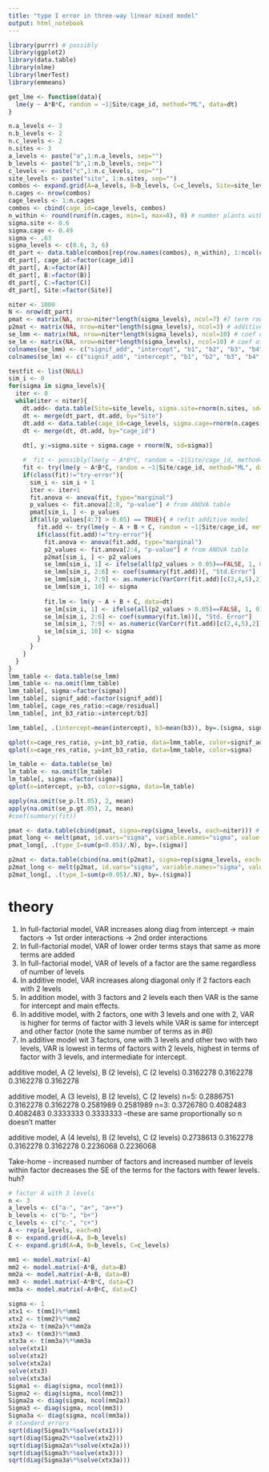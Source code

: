 ```yaml
---
title: "type I error in three-way linear mixed model"
output: html_notebook
---
```



```r
library(purrr) # possibly
library(ggplot2)
library(data.table)
library(nlme)
library(lmerTest)
library(emmeans)
```


```r
get_lme <- function(data){
  lme(y ~ A*B*C, random = ~1|Site/cage_id, method="ML", data=dt)
}

n.a_levels <- 3
n.b_levels <- 2
n.c_levels <- 2
n.sites <- 3
a_levels <- paste("a",1:n.a_levels, sep="")
b_levels <- paste("b",1:n.b_levels, sep="")
c_levels <- paste("c",1:n.c_levels, sep="")
site_levels <- paste("site", 1:n.sites, sep="")
combos <- expand.grid(A=a_levels, B=b_levels, C=c_levels, Site=site_levels)
n.cages <- nrow(combos)
cage_levels <- 1:n.cages
combos <- cbind(cage_id=cage_levels, combos)
n_within <- round(runif(n.cages, min=1, max=8), 0) # number plants within a cage
sigma.site <- 0.6
sigma.cage <- 0.49
sigma <- .63
sigma_levels <- c(0.6, 3, 6)
dt_part <- data.table(combos[rep(row.names(combos), n_within), 1:ncol(combos)])
dt_part[, cage_id:=factor(cage_id)]
dt_part[, A:=factor(A)]
dt_part[, B:=factor(B)]
dt_part[, C:=factor(C)]
dt_part[, Site:=factor(Site)]

niter <- 1000
N <- nrow(dt_part)
pmat <- matrix(NA, nrow=niter*length(sigma_levels), ncol=7) #7 term rows of ANOVA table
p2mat <- matrix(NA, nrow=niter*length(sigma_levels), ncol=3) # additive term rows of ANOVA table
se_lmm <- matrix(NA, nrow=niter*length(sigma_levels), ncol=10) # coef of coef table of additive model
se_lm <- matrix(NA, nrow=niter*length(sigma_levels), ncol=10) # coef of coef table of additive model
colnames(se_lmm) <- c("signif_add", "intercept", "b1", "b2", "b3", "b4", "site", "cage", "residual", "sigma")
colnames(se_lm) <- c("signif_add", "intercept", "b1", "b2", "b3", "b4", "site", "cage", "residual", "sigma")

testfit <- list(NULL)
sim_i <- 0
for(sigma in sigma_levels){
  iter <- 0
  while(iter < niter){
    dt.add<- data.table(Site=site_levels, sigma.site=rnorm(n.sites, sd=sigma.site))
    dt <- merge(dt_part, dt.add, by="Site")
    dt.add <- data.table(cage_id=cage_levels, sigma.cage=rnorm(n.cages, sd=sigma.cage))
    dt <- merge(dt, dt.add, by="cage_id")
    
    dt[, y:=sigma.site + sigma.cage + rnorm(N, sd=sigma)]

    #  fit <- possibly(lme(y ~ A*B*C, random = ~1|Site/cage_id, method="ML", data=dt), otherwise=NA)
    fit <- try(lme(y ~ A*B*C, random = ~1|Site/cage_id, method="ML", data=dt), silent=TRUE)
    if(class(fit)!="try-error"){
      sim_i <- sim_i + 1
      iter <- iter+1
      fit.anova <- anova(fit, type="marginal")
      p_values <- fit.anova[2:8, "p-value"] # from ANOVA table
      pmat[sim_i, ] <- p_values
      if(all(p_values[4:7] > 0.05) == TRUE){ # refit additive model
        fit.add <- try(lme(y ~ A + B + C, random = ~1|Site/cage_id, method="ML", data=dt), silent=TRUE)
        if(class(fit.add)!="try-error"){
          fit.anova <- anova(fit.add, type="marginal")
          p2_values <- fit.anova[2:4, "p-value"] # from ANOVA table
          p2mat[sim_i, ] <- p2_values
          se_lmm[sim_i, 1] <- ifelse(all(p2_values > 0.05)==FALSE, 1, 0)
          se_lmm[sim_i, 2:6] <- coef(summary(fit.add))[, "Std.Error"]
          se_lmm[sim_i, 7:9] <- as.numeric(VarCorr(fit.add)[c(2,4,5),2])
          se_lmm[sim_i, 10] <- sigma
          
          fit.lm <- lm(y ~ A + B + C, data=dt)
          se_lm[sim_i, 1] <- ifelse(all(p2_values > 0.05)==FALSE, 1, 0)
          se_lm[sim_i, 2:6] <- coef(summary(fit.lm))[, "Std. Error"]
          se_lm[sim_i, 7:9] <- as.numeric(VarCorr(fit.add)[c(2,4,5),2])
          se_lm[sim_i, 10] <- sigma
        }
      }
    }
  }
}
lmm_table <- data.table(se_lmm)
lmm_table <- na.omit(lmm_table)
lmm_table[, sigma:=factor(sigma)]
lmm_table[, signif_add:=factor(signif_add)]
lmm_table[, cage_res_ratio:=cage/residual]
lmm_table[, int_b3_ratio:=intercept/b3]

lmm_table[, .(intercept=mean(intercept), b3=mean(b3)), by=.(sigma, signif_add)]

qplot(x=cage_res_ratio, y=int_b3_ratio, data=lmm_table, color=signif_add)
qplot(x=cage_res_ratio, y=int_b3_ratio, data=lmm_table, color=sigma)

lm_table <- data.table(se_lm)
lm_table <- na.omit(lm_table)
lm_table[, sigma:=factor(sigma)]
qplot(x=intercept, y=b3, color=sigma, data=lm_table)

apply(na.omit(se_p.lt.05), 2, mean)
apply(na.omit(se_p.gt.05), 2, mean)
#coef(summary(fit))

pmat <- data.table(cbind(pmat, sigma=rep(sigma_levels, each=niter))) # p values from factorial anova table
pmat_long <- melt(pmat, id.vars="sigma", variable.names="sigma", value.name="p")
pmat_long[, .(type_I=sum(p<0.05)/.N), by=.(sigma)]

p2mat <- data.table(cbind(na.omit(p2mat), sigma=rep(sigma_levels, each=niter))) # p values from factorial anova table
p2mat_long <- melt(p2mat, id.vars="sigma", variable.names="sigma", value.name="p")
p2mat_long[, .(type_I=sum(p<0.05)/.N), by=.(sigma)]

```

# theory
1. In full-factorial model, VAR increases along diag from intercept -> main factors -> 1st order interactions -> 2nd order interactions
2. In full-factorial model, VAR of lower order terms stays that same as more terms are added
3. In full-factorial  model, VAR of levels of a factor are the same regardless of number of levels
4. In additive model, VAR increases along diagonal only if 2 factors each with 2 levels
5. In addition model, with 3 factors and 2 levels each then VAR is the same for intercept and main effects.
6. In additive model, with 2 factors, one with 3 levels and one with 2, VAR is higher for terms of factor with 3 levels while VAR is same for intercept and other factor (note the same number of terms as in #6)
7. In additive model wit 3 factors, one with 3 levels and other two with two levels, VAR is lowest in terms of factors with 2 levels, highest in terms of factor with 3 levels, and intermediate for intercept.

additive model, A (2 levels), B (2 levels), C (2 levels)
0.3162278 0.3162278 0.3162278 0.3162278

additive model, A (3 levels), B (2 levels), C (2 levels)
n=5: 0.2886751 0.3162278 0.3162278 0.2581989 0.2581989 
n=3: 0.3726780 0.4082483 0.4082483 0.3333333 0.3333333 --these are same proportionally so n doesn't matter

additive model, A (4 levels), B (2 levels), C (2 levels)
0.2738613 0.3162278 0.3162278 0.3162278 0.2236068 0.2236068

Take-home - increased number of factors and increased number of levels within factor decreases the SE of the terms for the factors with fewer levels. huh?

```r
# factor A with 3 levels
n <- 3
a_levels <- c("a-", "a+", "a++")
b_levels <- c("b-", "b+")
c_levels <- c("c-", "c+")
A <- rep(a_levels, each=n)
B <- expand.grid(A=A, B=b_levels)
C <- expand.grid(A=A, B=b_levels, C=c_levels)

mm1 <- model.matrix(~A)
mm2 <- model.matrix(~A*B, data=B)
mm2a <- model.matrix(~A+B, data=B)
mm3 <- model.matrix(~A*B*C, data=C)
mm3a <- model.matrix(~A+B+C, data=C)

sigma <- 1
xtx1 <- t(mm1)%*%mm1
xtx2 <- t(mm2)%*%mm2
xtx2a <- t(mm2a)%*%mm2a
xtx3 <- t(mm3)%*%mm3
xtx3a <- t(mm3a)%*%mm3a
solve(xtx1)
solve(xtx2)
solve(xtx2a)
solve(xtx3)
solve(xtx3a)
Sigma1 <- diag(sigma, ncol(mm1))
Sigma2 <- diag(sigma, ncol(mm2))
Sigma2a <- diag(sigma, ncol(mm2a))
Sigma3 <- diag(sigma, ncol(mm3))
Sigma3a <- diag(sigma, ncol(mm3a))
# standard errors
sqrt(diag(Sigma1%*%solve(xtx1)))
sqrt(diag(Sigma2%*%solve(xtx2)))
sqrt(diag(Sigma2a%*%solve(xtx2a)))
sqrt(diag(Sigma3%*%solve(xtx3)))
sqrt(diag(Sigma3a%*%solve(xtx3a)))
```

